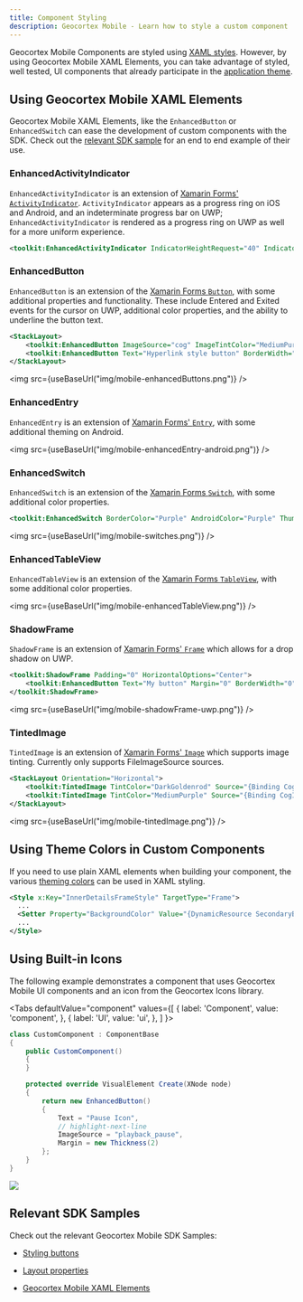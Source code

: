 ```yaml
---
title: Component Styling
description: Geocortex Mobile - Learn how to style a custom component
---
```



Geocortex Mobile Components are styled using [XAML styles](https://docs.microsoft.com/en-us/xamarin/xamarin-forms/user-interface/styles/xaml/). However, by using Geocortex Mobile XAML Elements, you can take advantage of styled, well tested, UI components that already participate in the [application theme](configuration-theme.mdx).

## Using Geocortex Mobile XAML Elements

Geocortex Mobile XAML Elements, like the `EnhancedButton` or `EnhancedSwitch` can ease the development of custom components with the SDK. Check out the [relevant SDK sample](https://github.com/geocortex/vertigis-mobile-samples/tree/master/Geocortex.Mobile.Samples/Geocortex.Mobile.Samples/Samples/Custom/GeocortexMobileElements) for an end to end example of their use.

<!-- Leaving DatePickerView commented out for now, since there is a bug in the language strings on the OK/cancel buttons on iOS and Android when used outside of Workflow.
### DatePickerView

A date picker which allows the date value to be `null`.

```xml
<toolkit:DatePickerView PlaceHolder="Enter date here"/>
```

<img src={useBaseUrl("img/mobile-datePickerView-example-uwp.png")}/>

-->

### EnhancedActivityIndicator

`EnhancedActivityIndicator` is an extension of [Xamarin Forms' `ActivityIndicator`](https://docs.microsoft.com/en-us/xamarin/xamarin-forms/user-interface/activityindicator). `ActivityIndicator` appears as a progress ring on iOS and Android, and an indeterminate progress bar on UWP; `EnhancedActivityIndicator` is rendered as a progress ring on UWP as well for a more uniform experience.

```xml
<toolkit:EnhancedActivityIndicator IndicatorHeightRequest="40" IndicatorWidthRequest="40" IsRunning="True"/>
```

### EnhancedButton

`EnhancedButton` is an extension of the [Xamarin Forms `Button`](https://docs.microsoft.com/en-us/xamarin/xamarin-forms/user-interface/button), with some additional properties and functionality. These include Entered and Exited events for the cursor on UWP, additional color properties, and the ability to underline the button text.

```xml
<StackLayout>
    <toolkit:EnhancedButton ImageSource="cog" ImageTintColor="MediumPurple" HandCursorOnHover="True"/>
    <toolkit:EnhancedButton Text="Hyperlink style button" BorderWidth="0" TextUnderline="True"/>
</StackLayout>
```

<img src={useBaseUrl("img/mobile-enhancedButtons.png")} />

### EnhancedEntry

`EnhancedEntry` is an extension of [Xamarin Forms' `Entry`](https://docs.microsoft.com/en-us/xamarin/xamarin-forms/user-interface/text/entry), with some additional theming on Android.

<img src={useBaseUrl("img/mobile-enhancedEntry-android.png")} />

### EnhancedSwitch

`EnhancedSwitch` is an extension of the [Xamarin Forms `Switch`](https://docs.microsoft.com/en-us/xamarin/xamarin-forms/user-interface/switch), with some additional color properties.

```xml
<toolkit:EnhancedSwitch BorderColor="Purple" AndroidColor="Purple" ThumbColor="HotPink" OnColor="LightPink" />
```

<img src={useBaseUrl("img/mobile-switches.png")} />

### EnhancedTableView

`EnhancedTableView` is an extension of the [Xamarin Forms `TableView`](https://docs.microsoft.com/en-us/xamarin/xamarin-forms/user-interface/tableview), with some additional color properties.

<img src={useBaseUrl("img/mobile-enhancedTableView.png")} />

### ShadowFrame

`ShadowFrame` is an extension of [Xamarin Forms' `Frame`](https://docs.microsoft.com/en-us/xamarin/xamarin-forms/user-interface/layouts/frame) which allows for a drop shadow on UWP.

```xml
<toolkit:ShadowFrame Padding="0" HorizontalOptions="Center">
    <toolkit:EnhancedButton Text="My button" Margin="0" BorderWidth="0"/>
</toolkit:ShadowFrame>
```

<img src={useBaseUrl("img/mobile-shadowFrame-uwp.png")} />

### TintedImage

`TintedImage` is an extension of [Xamarin Forms' `Image`](https://docs.microsoft.com/en-us/xamarin/xamarin-forms/user-interface/images?tabs=windows) which supports image tinting. Currently only supports FileImageSource sources.

```xml
<StackLayout Orientation="Horizontal">
    <toolkit:TintedImage TintColor="DarkGoldenrod" Source="{Binding CogIcon, Converter={StaticResource IconConverter}, ConverterParameter='cog'}"/>
    <toolkit:TintedImage TintColor="MediumPurple" Source="{Binding CogIcon, Converter={StaticResource IconConverter}, ConverterParameter='cog'}"/>
</StackLayout>
```

<img src={useBaseUrl("img/mobile-tintedImage.png")} />

## Using Theme Colors in Custom Components

If you need to use plain XAML elements when building your component, the various [theming colors](configuration-theme.mdx#theme-color-reference) can be used in XAML styling.

```xml
<Style x:Key="InnerDetailsFrameStyle" TargetType="Frame">
  ...
  <Setter Property="BackgroundColor" Value="{DynamicResource SecondaryBackgroundColor}"></Setter>
  ...
</Style>
```

## Using Built-in Icons

The following example demonstrates a component that uses Geocortex Mobile UI components and an icon from the Geocortex Icons library.

<Tabs
  defaultValue="component"
  values={[
    { label: 'Component', value: 'component', },
    { label: 'UI', value: 'ui', },
  ]
}>
<TabItem value="component">

```cs
class CustomComponent : ComponentBase
{
    public CustomComponent()
    {
    }

    protected override VisualElement Create(XNode node)
    {
        return new EnhancedButton()
        {
            Text = "Pause Icon",
            // highlight-next-line
            ImageSource = "playback_pause",
            Margin = new Thickness(2)
        };
    }
}
```

</TabItem>
<TabItem value="ui">
<img src={useBaseUrl("img/mobile-component-with-icon.png")}/>
</TabItem>
</Tabs>

## Relevant SDK Samples

Check out the relevant Geocortex Mobile SDK Samples:

-   [Styling buttons](https://github.com/geocortex/vertigis-mobile-samples/tree/master/Geocortex.Mobile.Samples/Geocortex.Mobile.Samples/Samples/Layout/ButtonStyles)

-   [Layout properties](https://github.com/geocortex/vertigis-mobile-samples/tree/master/Geocortex.Mobile.Samples/Geocortex.Mobile.Samples/Samples/Layout/LayoutProperties)

-   [Geocortex Mobile XAML Elements](https://github.com/geocortex/vertigis-mobile-samples/tree/master/Geocortex.Mobile.Samples/Geocortex.Mobile.Samples/Samples/Custom/GeocortexMobileElements)
